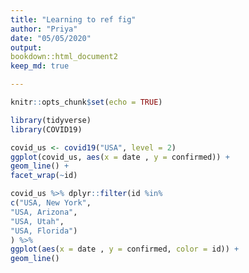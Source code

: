 ```yaml
---
title: "Learning to ref fig"
author: "Priya"
date: "05/05/2020"
output:
bookdown::html_document2
keep_md: true

---
```


```r
knitr::opts_chunk$set(echo = TRUE)
```

```r
library(tidyverse)
library(COVID19)
```

```r
covid_us <- covid19("USA", level = 2)
ggplot(covid_us, aes(x = date , y = confirmed)) +
geom_line() +
facet_wrap(~id)
```

```r
covid_us %>% dplyr::filter(id %in%
c("USA, New York",
"USA, Arizona",
"USA, Utah",
"USA, Florida")
) %>%
ggplot(aes(x = date , y = confirmed, color = id)) +
geom_line()
```

